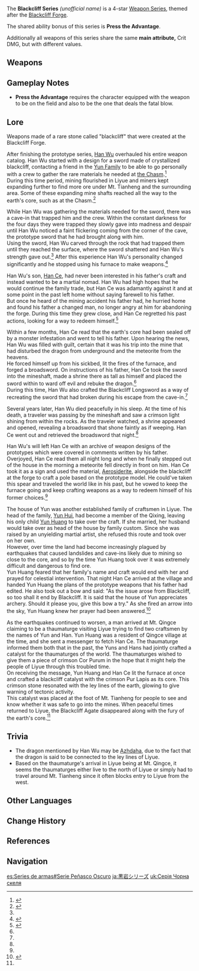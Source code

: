 {{Weapon Series Infobox
|rarity  = 4
|region  = Liyue
|passive = Press the Advantage
|naming  = Weapon name: Blackcliff ''weapon''
|lore    = Weapons forged from Blackcliff at the [[Blackcliff Forge]]
|other   = Main attribute: CRIT DMG
}}
The '''Blackcliff Series''' ''(unofficial name)'' is a 4-star [[Weapon Series]], themed after the [[Blackcliff Forge]].

The shared ability bonus of this series is '''Press the Advantage'''.
{{Description|After defeating an opponent, ATK is increased by '''12–24'''% for 30s. This effect has a maximum of 3 stacks, and the duration of each stack is independent of the others.}}

Additionally all weapons of this series share the same '''main attribute,''' Crit DMG, but with different values.

==Weapons==
{{Weapons by Category Table|type=Blackcliff Series}}

==Gameplay Notes==
* '''Press the Advantage''' requires the character equipped with the weapon to be on the field and also to be the one that deals the fatal blow.

==Lore==
Weapons made of a rare stone called "blackcliff" that were created at the Blackcliff Forge.

After finishing the prototype series, [[Han Wu]] overhauled his entire weapon catalog. Han Wu started with a design for a sword made of crystallized blackcliff, contacting a friend in the [[Yun Family]] to be able to go personally with a crew to gather the rare materials he needed at [[the Chasm]].<ref name="Blackcliff Sword">{{Ref/Weapon|Blackcliff Longsword}}</ref><br />
During this time period, mining flourished in Liyue and miners kept expanding further to find more ore under Mt. Tianheng and the surrounding area. Some of these expanding mine shafts reached all the way to the earth's core, such as at the Chasm.<ref name="Blackcliff Agate">{{Ref/Weapon|Blackcliff Agate}}</ref>

While Han Wu was gathering the materials needed for the sword, there was a cave-in that trapped him and the crew. Within the constant darkness for the four days they were trapped they slowly gave into madness and despair until Han Wu noticed a faint flickering coming from the corner of the cave, the prototype sword that he had brought along with him.<br />
Using the sword, Han Wu carved through the rock that had trapped them until they reached the surface, where the sword shattered and Han Wu's strength gave out.<ref name="Blackcliff Sword" /> After this experience Han Wu's personality changed significantly and he stopped using his furnace to make weapons.<ref name="Blackcliff Slasher">{{Ref/Weapon|Blackcliff Slasher}}</ref>

Han Wu's son, [[Han Ce]], had never been interested in his father's craft and instead wanted to be a martial nomad. Han Wu had high hopes that he would continue the family trade, but Han Ce was adamantly against it and at some point in the past left home without saying farewell to his father.<br />
But once he heard of the mining accident his father had, he hurried home and found his father a changed man, no longer angry at him for abandoning the forge. During this time they grew close, and Han Ce regretted his past actions, looking for a way to redeem himself.<ref name="Blackcliff Pole">{{Ref/Weapon|Blackcliff Pole}}</ref>

Within a few months, Han Ce read that the earth's core had been sealed off by a monster infestation and went to tell his father. Upon hearing the news, Han Wu was filled with guilt, certain that it was his trip into the mine that had disturbed the dragon from underground and the meteorite from the heavens.<br />
He forced himself up from his sickbed, lit the fires of the furnace, and forged a broadsword. On instructions of his father, Han Ce took the sword into the mineshaft, made a shrine there as tall as himself and placed the sword within to ward off evil and rebuke the dragon.<ref name="Blackcliff Slasher" /><br />
During this time, Han Wu also crafted the Blackcliff Longsword as a way of recreating the sword that had broken during his escape from the cave-in.<ref name="Blackcliff Sword" />

Several years later, Han Wu died peacefully in his sleep. At the time of his death, a traveler was passing by the mineshaft and saw a crimson light shining from within the rocks. As the traveler watched, a shrine appeared and opened, revealing a broadsword that shone faintly as if weeping. Han Ce went out and retrieved the broadsword that night.<ref name="Blackcliff Slasher" />

Han Wu's will left Han Ce with an archive of weapon designs of the prototypes which were covered in comments written by his father.
Overjoyed, Han Ce read them all night long and when he finally stepped out of the house in the morning a meteorite fell directly in front on him. Han Ce took it as a sign and used the material, [[Aerosiderite]], alongside the blackcliff at the forge to craft a pole based on the prototype model. He could've taken this spear and traveled the world like in his past, but he vowed to keep the furnace going and keep crafting weapons as a way to redeem himself of his former choices.<ref name="Blackcliff Pole" />

The house of Yun was another established family of craftsmen in Liyue. The head of the family, [[Yun Hui]], had become a member of the Qixing, leaving his only child [[Yun Huang]] to take over the craft. If she married, her husband would take over as head of the house by family custom. Since she was raised by an unyielding martial artist, she refused this route and took over on her own.<br />
However, over time the land had become increasingly plagued by earthquakes that caused landslides and cave-ins likely due to mining so close to the core, and so by the time Yun Huang took over it was extremely difficult and dangerous to find ore.<br />
Yun Huang feared that her family's name and craft would end with her and prayed for celestial intervention. That night Han Ce arrived at the village and handed Yun Huang the plans of the prototype weapons that his father had edited. He also took out a bow and said: "As the issue arose from Blackcliff, so too shall it end by Blackcliff. It is said that the house of Yun appreciates archery. Should it please you, give this bow a try." As she fired an arrow into the sky, Yun Huang knew her prayer had been answered.<ref>{{Ref/Weapon|Blackcliff Warbow}}</ref>

As the earthquakes continued to worsen, a man arrived at Mt. Qingce claiming to be a thaumaturge visiting Liyue trying to find two craftsmen by the names of Yun and Han. Yun Huang was a resident of Qingce village at the time, and she sent a messenger to fetch Han Ce. The thaumaturge informed them both that in the past, the Yuns and Hans had jointly crafted a catalyst for the thaumaturges of the world. The thaumaturges wished to give them a piece of crimson Cor Purum in the hope that it might help the people of Liyue through this troubled time.<br />
On receiving the message, Yun Huang and Han Ce lit the furnace at once and crafted a blackcliff catalyst with the crimson Pur Lapis as its core. This crimson stone resonated with the ley lines of the earth, glowing to give warning of tectonic activity.<br />
This catalyst was placed at the foot of Mt. Tianheng for people to see and know whether it was safe to go into the mines. When peaceful times returned to Liyue, the Blackcliff Agate disappeared along with the fury of the earth's core.<ref name="Blackcliff Agate" />

==Trivia==
*The dragon mentioned by Han Wu may be [[Azhdaha]], due to the fact that the dragon is said to be connected to the ley lines of Liyue.
*Based on the thaumaturge's arrival in Liyue being at Mt. Qingce, it seems the thaumaturges either live to the north of Liyue or simply had to travel around Mt. Tianheng since it often blocks entry to Liyue from the west.

==Other Languages==
{{Other Languages
|en      = Press the Advantage
|zhs     = 乘胜追击
|zhs_rm  = Chéngshèng Zhuījī
|zht     = 乘勝追擊
|zht_rm  = Chéngshèng Zhuījí
|zh_tl   = 
|ja      = 勝ちに乗じる
|ja_rm   = Kachi ni Joujiru
|ja_tl   = Follow the Victory
|ko      = 승승장구
|ko_tl   = Victory After Victory
|es      = Victoria tras victoria
|es_tl   = Victory After Victory
|fr      = De victoire en victoire
|fr_tl   = From Victory to Victory
|ru      = Преследование побеждённых
|ru_tl   = Persecution of the Defeated
|th      = Press the Advantage
|vi      = Thừa Thắng Xông Lên
|vi_tl   = 
|de      = Triumphaler Übermut
|de_tl   = 
|id      = Press the Advantage
|pt      = De vitória em vitória
|pt_tl   = 
|tr      = Zaferden Zafere
|tr_tl   = 
|it      = Vittoria a oltranza
|it_tl   = 
}}

==Change History==
{{Change History|1.0}}

==References==
{{Reflist}}

==Navigation==
{{Weapon Series Navbox}}

[[es:Series de armas#Serie Peñasco Oscuro]]
[[ja:黒岩シリーズ]]
[[uk:Серія Чорна скеля]]